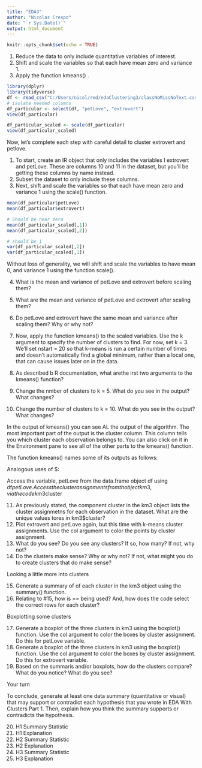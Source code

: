 ```yaml
---
title: "EDA3"
author: "Nicolas Crespo"
date: "`r Sys.Date()`"
output: html_document
---
```


```r
knitr::opts_chunk$set(echo = TRUE)
```

1. Reduce the data to only include quantitative variables of interest.
2. Shift and scale the variables so that each have mean zero and variance 1.
3. Apply the function kmeans() .

```r
library(dplyr)
library(tidyverse)
df <- read_csv("C:/Users/nicol/rmd/edaClustering3/classNoMissNoText.csv")
# isolate needed columns
df_particular <- select(df, "petLove", "extrovert")
view(df_particular)
```

```r
df_particular_scaled <- scale(df_particular)
view(df_particular_scaled)
```

Now, let’s complete each step with careful detail to cluster extrovert and petlove.

1. To start, create an IR object that only includes the variables I extrovert and petLove. These are columns 10 and 11 in the dataset, but you'll be getting these columns by name instead.
2. Subset the dataset to only include these columns.
3. Next, shift and scale the variables so that each have mean zero and variance 1 using the scale() function.

```r
mean(df_particular$petLove)
mean(df_particular$extrovert)

# Should be near zero
mean(df_particular_scaled[,1])
mean(df_particular_scaled[,2])

# should be 1
var(df_particular_scaled[,2])
var(df_particular_scaled[,1])
```


Without loss of generality, we will shift and scale the variables to have mean 0, and variance 1 using the function scale().

4. What is the mean and variance of petLove and extrovert before scaling them?

5. What are the mean and variance of petLove and extrovert after scaling them?

6. Do petLove and extrovert have the same mean and variance after scaling them? Why or why not?

7. Now, apply the function kmeans() to the scaled variables. Use the k argument to specify the number of clusters to find. For now, set k = 3. We’ll set nstart = 20 so that k-means is run a certain number of times and doesn’t automatically find a global minimum, rather than a local one, that can cause issues later on in the data.

8. As described b R documentation, what arethe irst two arguments to the kmeans() function?

9. Change the nmber of clusters to k = 5. What do you see in the output? What changes?

10. Change the number of clusters to k = 10. What do you see in the output? What changes?





In the output of kmeans() you can see AL the output of the algorithm. The most important part of the output is the cluster column. This column tells you which cluster each observation belongs to. You can also click on it in the Environment pane to see all of the other parts to the kmeans() function.

The function kmeans() names some of its outputs as follows:

Analogous uses of $:

Access the variable, petLove from the data.frame object df using df$petLove.
Access the cluster assignments from th object km3, via the code km3$cluster

11. As previously stated, the component cluster in the km3 object lists the cluster assignmetns for each observation in the dataset. What are the unique values tores in km3$cluster?
12. Plot extrovert and petLove again, but this time with k-means cluster assignments. Use the col argument to color the points by cluster assignment.
13. What do you see? Do you see any clusters? If so, how many? If not, why not?
14. Do the clusters make sense? Why or why not? If not, what might you do to create clusters that do make sense?

Looking a little more into clusters

15. Generate a summary of of each cluster in the km3 object using the summary() function.
16. Relating to #15, how is == being used? And, how does the code select the correct rows for each cluster?






Boxplotting some clusters

17. Generate a boxplot of the three clusters in km3 using the boxplot() function. Use the col argument to color the boxes by cluster assignment. Do this for petLove variable.
18. Generate a boxplot of the three clusters in km3 using the boxplot() function. Use the col argument to color the boxes by cluster assignment. Do this for extrovert variable.
19. Based on the summaris and/or boxplots, how do the clusters compare? What do you notice? What do you see?




Your turn

To conclude, generate at least one data summary (quantitative or visual) that may support or contradict each hypothesis that you wrote in EDA With Clusters Part 1. Then, explain how you think the summary supports or contradicts the hypothesis.

20. H1 Summary Statistic
21. H1 Explanation
22. H2 Summary Statistic
23. H2 Explanation
24. H3 Summary Statistic
25. H3 Explanation

